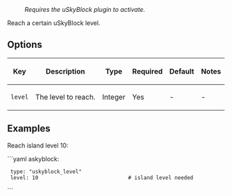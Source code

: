: ''Requires the uSkyBlock plugin to activate.''

Reach a certain uSkyBlock level.

== Options ==
{|
|-
! Key
! Description
! Type
! Required
! Default
! Notes
|-
| <code>level</code>
| The level to reach.
| Integer
| Yes
| -
| -
|}

== Examples ==
Reach island level 10:

```yaml
askyblock:
  type: "uskyblock_level"
  level: 10                             # island level needed
```
